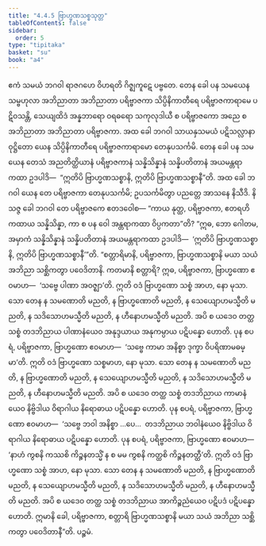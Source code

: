 ```yaml
---
title: "4.4.5 ဗြာဟ္မဏသစ္စသုတ္တ"
tableOfContents: false
sidebar:
  order: 5
type: "tipitaka"
basket: "su"
book: "a4"
---
```



<DynamicBreadcrumb />

<Division number="185" book="a4" e="ch" v="15" p="496">

<Paragraph number="1129" book="a4">
ဧကံ သမယံ ဘဂဝါ ရာဇဂဟေ ဝိဟရတိ ဂိဇ္ဈကူဋေ ပဗ္ဗတေ. တေန ခေါ ပန သမယေန သမ္ဗဟုလာ အဘိညာတာ အဘိညာတာ ပရိဗ္ဗာဇကာ သိပ္ပိနိကာတီရေ ပရိဗ္ဗာဇကာရာမေ ပဋိဝသန္တိ, သေယျထိဒံ အန္နဘာရော ဝရဓရော သကုလုဒါယီ စ ပရိဗ္ဗာဇကော အညေ စ အဘိညာတာ အဘိညာတာ ပရိဗ္ဗာဇကာ. အထ ခေါ ဘဂဝါ သာယနှသမယံ ပဋိသလ္လာနာ ဝုဋ္ဌိတော ယေန သိပ္ပိနိကာတီရေ ပရိဗ္ဗာဇကာရာမော တေနုပသင်္ကမိ.
</Paragraph>

<Paragraph number="1130" book="a4">
တေန ခေါ ပန သမယေန တေသံ အညတိတ္ထိယာနံ ပရိဗ္ဗာဇကာနံ သန္နိသိန္နာနံ သန္နိပတိတာနံ အယမန္တရာ ကထာ ဥဒပါဒိ—  “ဣတိပိ ဗြာဟ္မဏသစ္စာနိ, ဣတိပိ ဗြာဟ္မဏသစ္စာနီ”တိ. အထ ခေါ ဘဂဝါ ယေန တေ ပရိဗ္ဗာဇကာ တေနုပသင်္ကမိ; ဥပသင်္ကမိတွာ ပညတ္တေ အာသနေ နိသီဒိ. နိသဇ္ဇ ခေါ ဘဂဝါ တေ ပရိဗ္ဗာဇကေ ဧတဒဝေါစ—
</Paragraph>

<Paragraph number="1131" book="a4">
“ကာယ နုတ္ထ, ပရိဗ္ဗာဇကာ, ဧတရဟိ ကထာယ သန္နိသိန္နာ, ကာ စ ပန ဝေါ အန္တရာကထာ ဝိပ္ပကတာ”တိ? “ဣဓ, ဘော ဂေါတမ, အမှာကံ သန္နိသိန္နာနံ သန္နိပတိတာနံ အယမန္တရာကထာ ဥဒပါဒိ—  ‘ဣတိပိ ဗြာဟ္မဏသစ္စာနိ, ဣတိပိ ဗြာဟ္မဏသစ္စာနီ’”တိ.
</Paragraph>

<Paragraph number="1132" book="a4">
“စတ္တာရိမာနိ, ပရိဗ္ဗာဇကာ, ဗြာဟ္မဏသစ္စာနိ မယာ သယံ အဘိညာ သစ္ဆိကတွာ ပဝေဒိတာနိ. ကတမာနိ စတ္တာရိ? ဣဓ, ပရိဗ္ဗာဇကာ, ဗြာဟ္မဏော ဧဝမာဟ—  ‘သဗ္ဗေ ပါဏာ အဝဇ္ဈာ’တိ. ဣတိ ဝဒံ ဗြာဟ္မဏော သစ္စံ အာဟ, နော မုသာ. သော တေန န သမဏောတိ မညတိ, န ဗြာဟ္မဏောတိ မညတိ, န သေယျောဟမသ္မီတိ မညတိ, န သဒိသောဟမသ္မီတိ မညတိ, န ဟီနောဟမသ္မီတိ မညတိ. အပိ စ ယဒေဝ တတ္ထ သစ္စံ တဒဘိညာယ ပါဏာနံယေဝ အနုဒ္ဒယာယ အနုကမ္ပာယ ပဋိပန္နော ဟောတိ.
</Paragraph>

<Paragraph number="1133" book="a4">
ပုန စပရံ, ပရိဗ္ဗာဇကာ, ဗြာဟ္မဏော ဧဝမာဟ—  ‘သဗ္ဗေ ကာမာ အနိစ္စာ ဒုက္ခာ ဝိပရိဏာမဓမ္မာ’တိ. ဣတိ ဝဒံ ဗြာဟ္မဏော သစ္စမာဟ, နော မုသာ. သော တေန န သမဏောတိ မညတိ, န ဗြာဟ္မဏောတိ မညတိ, န သေယျောဟမသ္မီတိ မညတိ, န သဒိသောဟမသ္မီတိ မညတိ, န ဟီနောဟမသ္မီတိ မညတိ. အပိ စ ယဒေဝ တတ္ထ သစ္စံ တဒဘိညာယ ကာမာနံယေဝ နိဗ္ဗိဒါယ ဝိရာဂါယ နိရောဓာယ ပဋိပန္နော ဟောတိ.
</Paragraph>

<Paragraph number="1134" book="a4">
ပုန စပရံ, ပရိဗ္ဗာဇကာ, ဗြာဟ္မဏော ဧဝမာဟ—  ‘သဗ္ဗေ ဘဝါ အနိစ္စာ …ပေ…  တဒဘိညာယ ဘဝါနံယေဝ နိဗ္ဗိဒါယ ဝိရာဂါယ နိရောဓာယ ပဋိပန္နော ဟောတိ.
</Paragraph>

<Paragraph number="1135" book="a4">
ပုန စပရံ, ပရိဗ္ဗာဇကာ, ဗြာဟ္မဏော ဧဝမာဟ—  ‘နာဟံ ကွစနိ ကဿစိ ကိဉ္စနတသ္မိံ န စ မမ ကွစနိ ကတ္ထစိ ကိဉ္စနတတ္ထီ’တိ. ဣတိ ဝဒံ ဗြာဟ္မဏော သစ္စံ အာဟ, နော မုသာ. သော တေန န သမဏောတိ မညတိ, န ဗြာဟ္မဏောတိ မညတိ, န သေယျောဟမသ္မီတိ မညတိ, န သဒိသောဟမသ္မီတိ မညတိ, န ဟီနောဟမသ္မီတိ မညတိ. အပိ စ ယဒေဝ တတ္ထ သစ္စံ တဒဘိညာယ အာကိဉ္စညံယေဝ ပဋိပဒံ ပဋိပန္နော ဟောတိ. ဣမာနိ ခေါ, ပရိဗ္ဗာဇကာ, စတ္တာရိ ဗြာဟ္မဏသစ္စာနိ မယာ သယံ အဘိညာ သစ္ဆိကတွာ ပဝေဒိတာနီ”တိ.

</Paragraph>
</Division>

<Paragraph number="1136" type="center" book="a4">
ပဉ္စမံ.
</Paragraph>